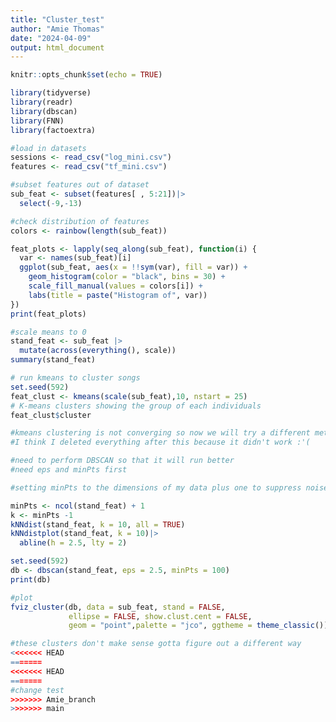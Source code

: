 ```yaml
---
title: "Cluster_test"
author: "Amie Thomas"
date: "2024-04-09"
output: html_document
---
```


```r
knitr::opts_chunk$set(echo = TRUE)

library(tidyverse)
library(readr)
library(dbscan)
library(FNN)
library(factoextra)
```


```r
#load in datasets
sessions <- read_csv("log_mini.csv")
features <- read_csv("tf_mini.csv")
```

```r
#subset features out of dataset
sub_feat <- subset(features[ , 5:21])|>
  select(-9,-13)

#check distribution of features
colors <- rainbow(length(sub_feat))

feat_plots <- lapply(seq_along(sub_feat), function(i) {
  var <- names(sub_feat)[i]
  ggplot(sub_feat, aes(x = !!sym(var), fill = var)) +
    geom_histogram(color = "black", bins = 30) +
    scale_fill_manual(values = colors[i]) +
    labs(title = paste("Histogram of", var))
})
print(feat_plots)

#scale means to 0
stand_feat <- sub_feat |>
  mutate(across(everything(), scale))
summary(stand_feat)

```

```r

# run kmeans to cluster songs
set.seed(592)
feat_clust <- kmeans(scale(sub_feat),10, nstart = 25)
# K-means clusters showing the group of each individuals
feat_clust$cluster

#kmeans clustering is not converging so now we will try a different method
#I think I deleted everything after this because it didn't work :'(
```


```r
#need to perform DBSCAN so that it will run better
#need eps and minPts first

#setting minPts to the dimensions of my data plus one to suppress noise in my data

minPts <- ncol(stand_feat) + 1
k <- minPts -1
kNNdist(stand_feat, k = 10, all = TRUE)
kNNdistplot(stand_feat, k = 10)|>
  abline(h = 2.5, lty = 2)

set.seed(592)
db <- dbscan(stand_feat, eps = 2.5, minPts = 100)
print(db)

#plot
fviz_cluster(db, data = sub_feat, stand = FALSE,
             ellipse = FALSE, show.clust.cent = FALSE,
             geom = "point",palette = "jco", ggtheme = theme_classic())

#these clusters don't make sense gotta figure out a different way
<<<<<<< HEAD
=======
<<<<<<< HEAD
=======
#change test
>>>>>>> Amie_branch
>>>>>>> main
```






